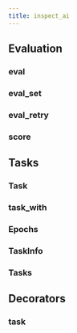 ```yaml
---
title: inspect_ai
---
```


<!-- TODO: Source link for methods -->
<!-- TODO: Find propreties and methods in base classes (E.g. EvalLogInfo) -->

## Evaluation

### eval
### eval_set
### eval_retry
### score

## Tasks

### Task
### task_with
### Epochs
### TaskInfo
### Tasks

## Decorators

### task
